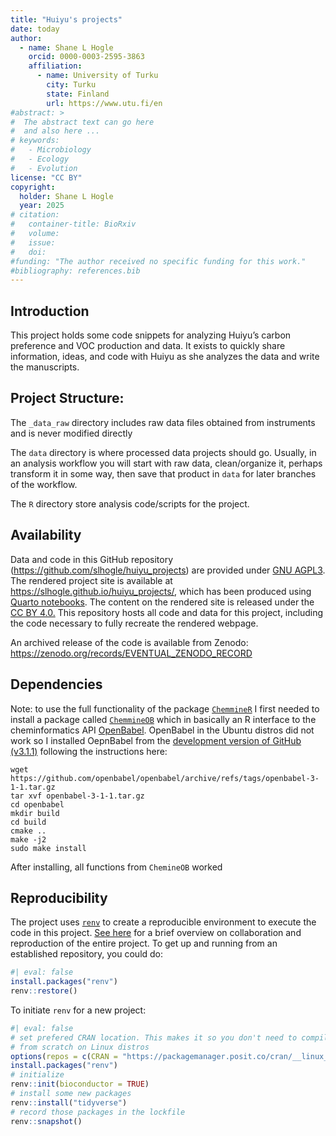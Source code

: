 ```yaml
---
title: "Huiyu's projects"
date: today
author:
  - name: Shane L Hogle
    orcid: 0000-0003-2595-3863
    affiliation:
      - name: University of Turku
        city: Turku
        state: Finland
        url: https://www.utu.fi/en
#abstract: >
#  The abstract text can go here
#  and also here ...
# keywords:
#   - Microbiology
#   - Ecology
#   - Evolution
license: "CC BY"
copyright:
  holder: Shane L Hogle
  year: 2025
# citation:
#   container-title: BioRxiv
#   volume:
#   issue:
#   doi:
#funding: "The author received no specific funding for this work."
#bibliography: references.bib
---
```


## Introduction

This project holds some code snippets for analyzing Huiyu's carbon preference and VOC production and data. It exists to quickly share information, ideas, and code with Huiyu as she analyzes the data and write the manuscripts.

## Project Structure:
The `_data_raw` directory includes raw data files obtained from instruments and is never modified directly

The `data` directory is where processed data projects should go. Usually, in an analysis workflow you will start with raw data,
clean/organize it, perhaps transform it in some way, then save that product in `data` for later branches of the workflow.

The `R` directory store analysis code/scripts for the project.

## Availability

Data and code in this GitHub repository (<https://github.com/slhogle/huiyu_projects>) are provided under [GNU AGPL3](https://www.gnu.org/licenses/agpl-3.0.html).
The rendered project site is available at <https://slhogle.github.io/huiyu_projects/>, which has been produced using [Quarto notebooks](https://quarto.org/).
The content on the rendered site is released under the [CC BY 4.0.](https://creativecommons.org/licenses/by/4.0/)
This repository hosts all code and data for this project, including the code necessary to fully recreate the rendered webpage.

An archived release of the code is available from Zenodo: <https://zenodo.org/records/EVENTUAL_ZENODO_RECORD>

## Dependencies

Note: to use the full functionality of the package [`ChemmineR`](https://www.bioconductor.org/packages/release/bioc/html/ChemmineR.html) I first needed to install a package called [`ChemmineOB`](https://www.bioconductor.org/packages/release/bioc/html/ChemmineOB.html) which in basically an R interface to the cheminformatics API [OpenBabel](https://openbabel.org/). OpenBabel in the Ubuntu distros did not work so I installed OepnBabel from the [development version of GitHub (v3.1.1)](https://github.com/openbabel/openbabel/releases) following the instructions here:

```
wget https://github.com/openbabel/openbabel/archive/refs/tags/openbabel-3-1-1.tar.gz
tar xvf openbabel-3-1-1.tar.gz
cd openbabel
mkdir build
cd build
cmake ..
make -j2
sudo make install
```

After installing, all functions from `ChemineOB` worked

## Reproducibility

The project uses [`renv`](https://rstudio.github.io/renv/index.html) to create a reproducible environment to execute the code in this project. [See here](https://rstudio.github.io/renv/articles/renv.html#collaboration) for a brief overview on collaboration and reproduction of the entire project.
To get up and running from an established repository, you could do:

```r
#| eval: false
install.packages("renv")
renv::restore()
```

To initiate `renv` for a new project:

```r
#| eval: false
# set prefered CRAN location. This makes it so you don't need to compile everything
# from scratch on Linux distros
options(repos = c(CRAN = "https://packagemanager.posit.co/cran/__linux__/jammy/latest"))
install.packages("renv")
# initialize
renv::init(bioconductor = TRUE)
# install some new packages
renv::install("tidyverse")
# record those packages in the lockfile
renv::snapshot()
```
